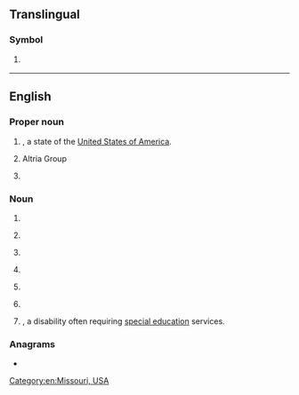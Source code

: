 {{also|Appendix:Variations of "mo"}}
==Translingual==

===Symbol===
{{mul-symbol}}

# {{ISO 3166|1|2|Macau}}
#: {{syn|mul|MAC|qq1={{w|ISO 3166-1 alpha-3|alpha-3}}}}

----

==English==

===Proper noun===
{{en-proper noun}}

# {{abbreviation of|en|Missouri|nodot=1}}, a state of the [[United States of America]].
# {{lb|en|stock symbol}} Altria Group
# {{lb|en|Judaism}} {{init of|en|{{w|Modern Orthodox Judaism|Modern Orthodox}}}}

===Noun===
{{en-noun|~}}

# {{init of|en|modus operandi}}
# {{lb|en|banking}} {{init of|en|money order}}
# {{lb|en|military|UK}} {{init of|en|[[medical]] [[officer]]}}
# {{lb|en|dentistry}} {{initialism of|en|[[mesio]] [[occlusal]]}}
# {{lb|en|chemistry}} {{initialism of|en|molecular orbital}}
# {{lb|en|computing}} {{initialism of|en|magnetooptical}}
# {{short for|en||moderate intellectual disability|nodot=1}}, a disability often requiring [[special education]] services.
#: {{rfv-sense|en}}

===Anagrams===
* {{anagrams|en|a=mo|O&M|O.M.|OM|om}}

[[Category:en:Missouri, USA]]
{{topics|en|States of the United States}}